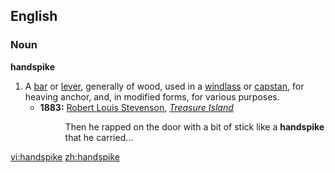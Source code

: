==English==

===Noun===
'''handspike'''

# A [[bar]] or [[lever]], generally of wood, used in a [[windlass]] or [[capstan]], for heaving anchor, and, in modified forms, for various purposes.
#*'''1883:''' [[w:Robert Louis Stevenson|Robert Louis Stevenson]], ''[[w:Treasure Island|Treasure Island]]''
#*: Then he rapped on the door with a bit of stick like a '''handspike''' that he carried...

[[vi:handspike]]
[[zh:handspike]]